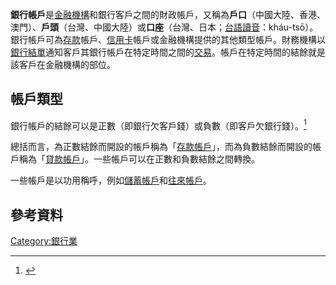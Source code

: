 {{NoteTA
|1=zh-tw:支票存款帳戶; zh-hk:往來戶口; zh-mo:往來戶口; zh-hant:往來帳戶; zh-cn:往來账户;  zh-sg:往来户口;
}}
'''銀行帳戶'''是[[金融機構|金融機構]]和銀行客戶之間的財政帳戶，又稱為'''戶口'''（中國大陸、香港、澳門）、'''戶頭'''（台灣、中國大陸）或'''口座'''（台灣、日本；[[臺灣閩南語羅馬字拼音方案|台語讀音]]：kháu-tsō）。銀行帳戶可為[[存款|存款]]帳戶、[[信用卡|信用卡]]帳戶或金融機構提供的其他類型帳戶。財務機構以[[銀行結單|銀行結單]]通知客戶其銀行帳戶在特定時間之間的[[交易|交易]]。帳戶在特定時間的結餘就是該客戶在金融機構的部位。

== 帳戶類型 ==
銀行帳戶的結餘可以是正數（即銀行欠客戶錢）或負數（即客戶欠銀行錢）。<ref>{{cite web|url=http://www.businessdictionary.com/definition/debit-balance.html |title=What is debit balance? definition and meaning |publisher=Businessdictionary.com |date= |accessdate=2013-12-17}}</ref>

總括而言，為正數結餘而開設的帳戶稱為「[[存款|存款帳戶]]」，而為負數結餘而開設的帳戶稱為「[[借貸|貸款帳戶]]」。一些帳戶可以在正數和負數結餘之間轉換。

一些帳戶是以功用稱呼，例如[[儲蓄帳戶|儲蓄帳戶]]和[[往來戶口|往來帳戶]]。

== 參考資料 ==
{{reflist}}

[[Category:銀行業|Category:銀行業]]